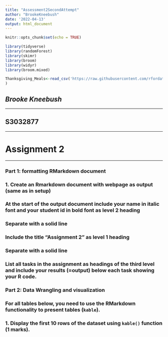 ```yaml
---
title: "Assessment2SecondAttempt"
author: "BrookeKneebush"
date: '2022-04-13'
output: html_document
---
```


```r
knitr::opts_chunk$set(echo = TRUE)

library(tidyverse)
library(randomForest)
library(skimr)
library(broom)
library(widyr)
library(broom.mixed)

```

```r

Thanksgiving_Meals<-read_csv('https://raw.githubusercontent.com/rfordatascience/tidytuesday/master/data/2018/2018-11-20/thanksgiving_meals.csv'
)

```

## *Brooke Kneebush*
*** 
## **S3032877**
*** 
# Assignment 2
*** 

### Part 1:  formatting RMarkdown document

### 1. Create an Rmarkdown document with webpage as output (same as in setup)

### At the start of the output document include your name in italic font and your student id in bold font as level 2 heading 

### Separate with a solid line 

### Include the title “Assignment 2” as level 1 heading 

### Separate with a solid line 

### List all tasks in the assignment as headings of the third level and include your results (=output) below each task showing your R code. 

### Part 2: Data Wrangling and visualization

### For all tables below, you need to use the RMarkdown functionality to present tables (`kable`).

### 1. Display the first 10 rows of the dataset using `kable()` function (1 marks). 
